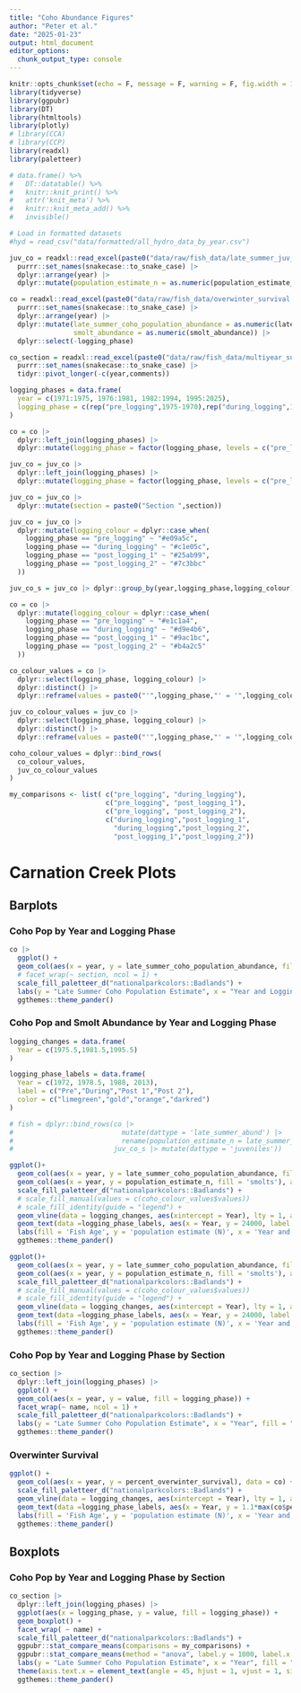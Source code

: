 ```yaml
---
title: "Coho Abundance Figures"
author: "Peter et al."
date: "2025-01-23"
output: html_document
editor_options: 
  chunk_output_type: console
---
```


```r
knitr::opts_chunk$set(echo = F, message = F, warning = F, fig.width = 10, fig.height = 7.5)
library(tidyverse)
library(ggpubr)
library(DT)
library(htmltools)
library(plotly)
# library(CCA)
# library(CCP)
library(readxl)
library(paletteer)

# data.frame() %>%
#   DT::datatable() %>%
#   knitr::knit_print() %>%
#   attr('knit_meta') %>%
#   knitr::knit_meta_add() %>%
#   invisible()
```

```r
# Load in formatted datasets
#hyd = read_csv("data/formatted/all_hydro_data_by_year.csv")

juv_co = readxl::read_excel(paste0("data/raw/fish_data/late_summer_juv_coho_pop_ests_by_section.xlsx")) |> 
  purrr::set_names(snakecase::to_snake_case) |> 
  dplyr::arrange(year) |> 
  dplyr::mutate(population_estimate_n = as.numeric(population_estimate_n))

co = readxl::read_excel(paste0("data/raw/fish_data/overwinter_survival.xlsx")) |> 
  purrr::set_names(snakecase::to_snake_case) |> 
  dplyr::arrange(year) |> 
  dplyr::mutate(late_summer_coho_population_abundance = as.numeric(late_summer_coho_population_abundance),
                smolt_abundance = as.numeric(smolt_abundance)) |> 
  dplyr::select(-logging_phase)

co_section = readxl::read_excel(paste0("data/raw/fish_data/multiyear_summary_late_summer_coho_pops.xlsx")) |> 
  purrr::set_names(snakecase::to_snake_case) |> 
  tidyr::pivot_longer(-c(year,comments))

logging_phases = data.frame(
  year = c(1971:1975, 1976:1981, 1982:1994, 1995:2025),
  logging_phase = c(rep("pre_logging",1975-1970),rep("during_logging",1981-1975),rep("post_logging_1",1994-1981),rep("post_logging_2",2025-1994))
)

co = co |> 
  dplyr::left_join(logging_phases) |> 
  dplyr::mutate(logging_phase = factor(logging_phase, levels = c("pre_logging","during_logging","post_logging_1","post_logging_2")))

juv_co = juv_co |> 
  dplyr::left_join(logging_phases) |> 
  dplyr::mutate(logging_phase = factor(logging_phase, levels = c("pre_logging","during_logging","post_logging_1","post_logging_2")))

juv_co = juv_co |> 
  dplyr::mutate(section = paste0("Section ",section))

juv_co = juv_co |> 
  dplyr::mutate(logging_colour = dplyr::case_when(
    logging_phase == "pre_logging" ~ "#e09a5c",
    logging_phase == "during_logging" ~ "#c1e05c",
    logging_phase == "post_logging_1" ~ "#25ab99",
    logging_phase == "post_logging_2" ~ "#7c3bbc"
  ))

juv_co_s = juv_co |> dplyr::group_by(year,logging_phase,logging_colour) |> dplyr::reframe(population_estimate_n = sum(population_estimate_n,na.rm=T))

co = co |> 
  dplyr::mutate(logging_colour = dplyr::case_when(
    logging_phase == "pre_logging" ~ "#e1c1a4",
    logging_phase == "during_logging" ~ "#d9e4b6",
    logging_phase == "post_logging_1" ~ "#9ac1bc",
    logging_phase == "post_logging_2" ~ "#b4a2c5"
  ))

co_colour_values = co |> 
  dplyr::select(logging_phase, logging_colour) |> 
  dplyr::distinct() |> 
  dplyr::reframe(values = paste0("'",logging_phase,"' = '",logging_colour,"'"))

juv_co_colour_values = juv_co |> 
  dplyr::select(logging_phase, logging_colour) |> 
  dplyr::distinct() |> 
  dplyr::reframe(values = paste0("'",logging_phase,"' = '",logging_colour,"'"))

coho_colour_values = dplyr::bind_rows(
  co_colour_values,
  juv_co_colour_values
)

my_comparisons <- list( c("pre_logging", "during_logging"), 
                        c("pre_logging", "post_logging_1"), 
                        c("pre_logging", "post_logging_2"),
                        c("during_logging","post_logging_1",
                          "during_logging","post_logging_2",
                          "post_logging_1","post_logging_2"))
```

# Carnation Creek Plots {.tabset}

## Barplots {.tabset}

### Coho Pop by Year and Logging Phase

```r
co |> 
  ggplot() + 
  geom_col(aes(x = year, y = late_summer_coho_population_abundance, fill = logging_phase)) +
  # facet_wrap(~ section, ncol = 1) +
  scale_fill_paletteer_d("nationalparkcolors::Badlands") + 
  labs(y = "Late Summer Coho Population Estimate", x = "Year and Logging Phase", fill = "Logging Phase") +
  ggthemes::theme_pander()

```

### Coho Pop and Smolt Abundance by Year and Logging Phase

```r

logging_changes = data.frame(
  Year = c(1975.5,1981.5,1995.5)
)

logging_phase_labels = data.frame(
  Year = c(1972, 1978.5, 1988, 2013),
  label = c("Pre","During","Post 1","Post 2"),
  color = c("limegreen","gold","orange","darkred")
)

# fish = dplyr::bind_rows(co |> 
#                           mutate(dattype = 'late_summer_abund') |> 
#                           rename(population_estimate_n = late_summer_coho_population_abundance), 
#                         juv_co_s |> mutate(dattype = 'juveniles'))

ggplot()+
  geom_col(aes(x = year, y = late_summer_coho_population_abundance, fill = 'juveniles'),alpha=0.8, data = co) +
  geom_col(aes(x = year, y = population_estimate_n, fill = 'smolts'), alpha=0.8, data = juv_co_s) + 
  scale_fill_paletteer_d("nationalparkcolors::Badlands") +
  # scale_fill_manual(values = c(coho_colour_values$values))
  # scale_fill_identity(guide = "legend") + 
  geom_vline(data = logging_changes, aes(xintercept = Year), lty = 1, alpha = 0.5, color = 'darkred') +
  geom_text(data =logging_phase_labels, aes(x = Year, y = 24000, label = label), alpha = 0.3) + 
  labs(fill = 'Fish Age', y = 'population estimate (N)', x = 'Year and Logging Phase') +
  ggthemes::theme_pander()

ggplot()+
  geom_col(aes(x = year, y = late_summer_coho_population_abundance, fill = 'juveniles'),alpha=0.8, data = co) +
  geom_col(aes(x = year, y = population_estimate_n, fill = 'smolts'), alpha=0.8, data = juv_co_s) + 
  scale_fill_paletteer_d("nationalparkcolors::Badlands") +
  # scale_fill_manual(values = c(coho_colour_values$values))
  # scale_fill_identity(guide = "legend") + 
  geom_vline(data = logging_changes, aes(xintercept = Year), lty = 1, alpha = 0.5, color = 'darkred') +
  geom_text(data =logging_phase_labels, aes(x = Year, y = 24000, label = label), color = logging_phase_labels$color) + 
  labs(fill = 'Fish Age', y = 'population estimate (N)', x = 'Year and Logging Phase') +
  ggthemes::theme_pander()
```

### Coho Pop by Year and Logging Phase by Section

```r
co_section |> 
  dplyr::left_join(logging_phases) |> 
  ggplot() + 
  geom_col(aes(x = year, y = value, fill = logging_phase)) +
  facet_wrap(~ name, ncol = 1) +
  scale_fill_paletteer_d("nationalparkcolors::Badlands") + 
  labs(y = "Late Summer Coho Population Estimate", x = "Year", fill = "Logging Phase") +
  ggthemes::theme_pander()
```

### Overwinter Survival

```r
ggplot() +
  geom_col(aes(x = year, y = percent_overwinter_survival), data = co) +
  scale_fill_paletteer_d("nationalparkcolors::Badlands") +
  geom_vline(data = logging_changes, aes(xintercept = Year), lty = 1, alpha = 0.5, color = 'darkred') +
  geom_text(data =logging_phase_labels, aes(x = Year, y = 1.1*max(co$percent_overwinter_survival,na.rm=T), label = label), alpha = 0.3) + 
  labs(fill = 'Fish Age', y = 'population estimate (N)', x = 'Year and Logging Phase') +
  ggthemes::theme_pander()
```

## Boxplots {.tabset}

### Coho Pop by Year and Logging Phase by Section

```r
co_section |> 
  dplyr::left_join(logging_phases) |> 
  ggplot(aes(x = logging_phase, y = value, fill = logging_phase)) + 
  geom_boxplot() + 
  facet_wrap( ~ name) +
  scale_fill_paletteer_d("nationalparkcolors::Badlands") +
  ggpubr::stat_compare_means(comparisons = my_comparisons) +
  ggpubr::stat_compare_means(method = "anova", label.y = 1000, label.x = "during_logging") +
  labs(y = "Late Summer Coho Population Estimate", x = "Year", fill = "Logging Phase") + 
  theme(axis.text.x = element_text(angle = 45, hjust = 1, vjust = 1, size = 12)) +
  ggthemes::theme_pander()
```
